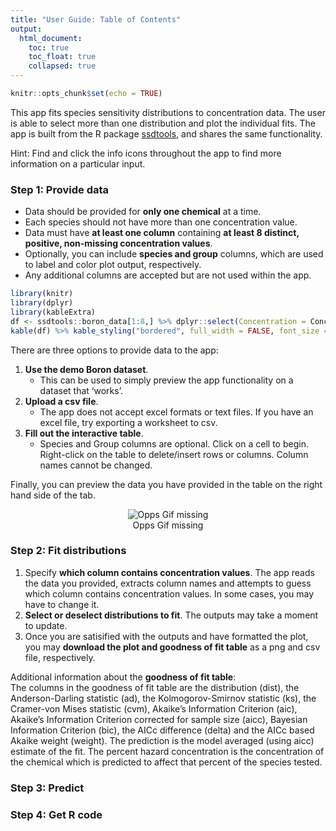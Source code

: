 ```yaml
---
title: "User Guide: Table of Contents"
output: 
  html_document:
    toc: true
    toc_float: true
    collapsed: true
---
```


```r
knitr::opts_chunk$set(echo = TRUE)
```

This app fits species sensitivity distributions to concentration data. The user is able to select more than one distribution and plot the individual fits. The app is built from the R package [ssdtools](https://github.com/bcgov/ssdtools), and shares the same functionality.

Hint: Find and click the info icons throughout the app to find more information on a particular input.

### Step 1: Provide data 

* Data should be provided for **only one chemical** at a time. 
* Each species should not have more than one concentration value. 
* Data must have **at least one column** containing **at least 8 distinct, positive, non-missing concentration values**. 
* Optionally, you can include **species and group** columns, which are used to label and color plot output, respectively.  
* Any additional columns are accepted but are not used within the app.

```r
library(knitr)
library(dplyr)
library(kableExtra)
df <- ssdtools::boron_data[1:8,] %>% dplyr::select(Concentration = Conc, Species, Group)
kable(df) %>% kable_styling("bordered", full_width = FALSE, font_size = 11)
```

There are three options to provide data to the app:  

1. **Use the demo Boron dataset**. 
    - This can be used to simply preview the app functionality on a dataset that 'works'. 
2. **Upload a csv file**. 
    - The app does not accept excel formats or text files. If you have an excel file, try exporting a worksheet to csv. 
3. **Fill out the interactive table**. 
    - Species and Group columns are optional. Click on a cell to begin. Right-click on the table to delete/insert rows or columns. Column names cannot be changed. 
    
Finally, you can preview the data you have provided in the table on the right hand side of the tab.
\

<center>

![Opps Gif missing](https://media.giphy.com/media/fjyG7Wbgp1RKV8sS9s/giphy.gif)

</center>

### Step 2: Fit distributions

1. Specify **which column contains concentration values**. The app reads the data you provided, extracts column names and attempts to guess which column contains concentration values. In some cases, you may have to change it.
2. **Select or deselect distributions to fit**. The outputs may take a moment to update. 
3. Once you are satisified with the outputs and have formatted the plot, you may **download the plot and goodness of fit table** as a png and csv file, respectively.
 
<!--  <center> -->

<!-- ![Opps Gif missing](https://media.giphy.com/media/yIjxGcFKt0zK2vj38j/giphy.gif) -->

<!-- </center> -->

Additional information about the **goodness of fit table**:  
The columns in the goodness of fit table are the distribution (dist), the Anderson-Darling statistic (ad), the Kolmogorov-Smirnov statistic (ks), the Cramer-von Mises statistic (cvm), Akaike’s Information Criterion (aic), Akaike’s Information Criterion corrected for sample size (aicc), Bayesian Information Criterion (bic), the AICc difference (delta) and the AICc based Akaike weight (weight). The prediction is the model averaged (using aicc) estimate of the fit. The percent hazard concentration is the concentration of the chemical which is predicted to affect that percent of the species tested.

### Step 3: Predict 

<!--  <center> -->

<!-- ![Opps Gif missing](https://media.giphy.com/media/yIjxGcFKt0zK2vj38j/giphy.gif) -->

<!-- </center> -->


### Step 4: Get R code 

<!--  <center> -->

<!-- ![Opps Gif missing](https://media.giphy.com/media/yIjxGcFKt0zK2vj38j/giphy.gif) -->

<!-- </center> -->



  

```r

```



